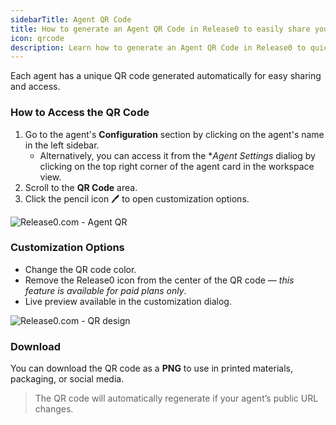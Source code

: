 ```yaml
---
sidebarTitle: Agent QR Code
title: How to generate an Agent QR Code in Release0 to easily share your chatbot agent with users
icon: qrcode  
description: Learn how to generate an Agent QR Code in Release0 to quickly share your chatbot with users. This guide covers customization options, download formats, and best practices for using QR codes in marketing and support.
---
```


Each agent has a unique QR code generated automatically for easy sharing and access.

### How to Access the QR Code

1. Go to the agent's **Configuration** section by clicking on the agent's name in the left sidebar.
    - Alternatively, you can access it from the **Agent Settings* dialiog by clicking on the top right corner of the agent card in the workspace view.
2. Scroll to the **QR Code** area.
3. Click the pencil icon 🖊️ to open customization options.

<Frame style={{ maxWidth: '600px' }}>
  <img src="/images/agent-settings/qr-code-dialog.png" alt="Release0.com - Agent QR" />
</Frame>

### Customization Options

- Change the QR code color.
- Remove the Release0 icon from the center of the QR code — *this feature is available for paid plans only*.
- Live preview available in the customization dialog.

<Frame style={{ maxWidth: '400px' }}>
  <img src="/images/agent-settings/qr-code-design.png" alt="Release0.com - QR design" />
</Frame>

### Download

You can download the QR code as a **PNG** to use in printed materials, packaging, or social media.

> The QR code will automatically regenerate if your agent’s public URL changes.

